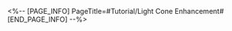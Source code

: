 <%-- [PAGE_INFO]
PageTitle=#Tutorial/Light Cone Enhancement#
[END_PAGE_INFO] --%>
{{Tutorial
|sort      = 310502
|title     = Light Cone Enhancement
|subtitle  = 
|type      = System
|about     = 
|image1    = Tutorial Light Cone Enhancement 1.png{{subst:void|<!--$UPLOAD:<<SpriteOutput/TutorialPic/TutorialPage_310502.png>-<Tutorial Light Cone Enhancement 1.png>>}}
|text1     = {{Color|h|nobold=1|Level-up}} and {{Color|h|nobold=1|Ascension}} can both massively boost all stats for the {{Color|h|nobold=1|Light Cone}}, making the wearer even more powerful.
}}